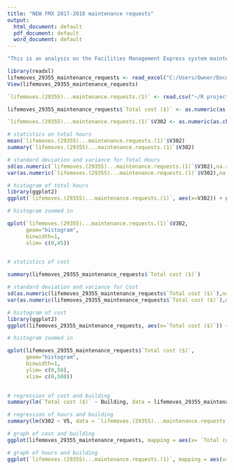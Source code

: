 ---
title: "NEW FMX 2017-2018 maintenance requests"
output:
  html_document: default
  pdf_document: default
  word_document: default
---

```{r}
"This is an analysis on the Facilities Management Express system maintenance requests entries from 2017-2018. The maintenance requests consisted of a name, hours worked, cost, and the building on which it was operated among other variables."

```

```{r}

library(readxl)
lifemoves_29355_maintenance_requests <- read_excel("C:/Users/Owner/Documents/R project files LifeMoves/lifemoves (29355) - maintenance requests.xlsx")
View(lifemoves_29355_maintenance_requests)
```

```{r}
`lifemoves.(29355)...maintenance.requests.(1)` <- read.csv("~/R project files LifeMoves/lifemoves (29355) - maintenance requests (1).csv", header=FALSE, comment.char="#")
```




```{r}
lifemoves_29355_maintenance_requests$`Total cost ($)` <- as.numeric(as.factor(lifemoves_29355_maintenance_requests$`Total cost ($)`))

`lifemoves.(29355)...maintenance.requests.(1)`$V302 <- as.numeric(as.character(`lifemoves.(29355)...maintenance.requests.(1)`$V302))
```




```{r}
# statistics on total hours
mean(`lifemoves.(29355)...maintenance.requests.(1)`$V302)
summary(`lifemoves.(29355)...maintenance.requests.(1)`$V302)

# standard deviation and variance for Total Hours
sd(as.numeric(`lifemoves.(29355)...maintenance.requests.(1)`$V302),na.rm=TRUE)
var(as.numeric(`lifemoves.(29355)...maintenance.requests.(1)`$V302),na.rm=TRUE)

```

```{r}
# histogram of total hours
library(ggplot2)
ggplot(`lifemoves.(29355)...maintenance.requests.(1)`, aes(x=V302)) + geom_histogram()


```


```{r}
# histogram zoomed in

qplot(`lifemoves.(29355)...maintenance.requests.(1)`$V302,
      geom="histogram",
      binwidth=1,
      xlim= c(0,45))
     
```



```{r}
# statistics of cost

summary(lifemoves_29355_maintenance_requests$`Total cost ($)`)

# standard deviation and variance for Cost
sd(as.numeric(lifemoves_29355_maintenance_requests$`Total cost ($)`),na.rm=TRUE)
var(as.numeric(lifemoves_29355_maintenance_requests$`Total cost ($)`),na.rm=TRUE)
```


```{r}
# histogram of cost
library(ggplot2)
ggplot(lifemoves_29355_maintenance_requests, aes(x=`Total cost ($)`)) + geom_histogram()


```

```{r}
# histogram zoomed in

qplot(lifemoves_29355_maintenance_requests$`Total cost ($)`,
      geom="histogram",
      binwidth=1,
      ylim= c(0,50),
      xlim= c(0,500))
     
```


```{r}
# regression of cost and building
summary(lm(`Total cost ($)` ~ Building, data = lifemoves_29355_maintenance_requests))
```





```{r}
# regression of hours and building
summary(lm(V302 ~ V5, data = `lifemoves.(29355)...maintenance.requests.(1)`))
```



```{r}
# graph of cost and building
ggplot(lifemoves_29355_maintenance_requests, mapping = aes(x= `Total cost ($)`, y= Building)) + geom_point() 


```

```{r}
# graph of hours and building
ggplot(`lifemoves.(29355)...maintenance.requests.(1)`, mapping = aes(x= V302, y= V5)) + geom_point()
```

















































